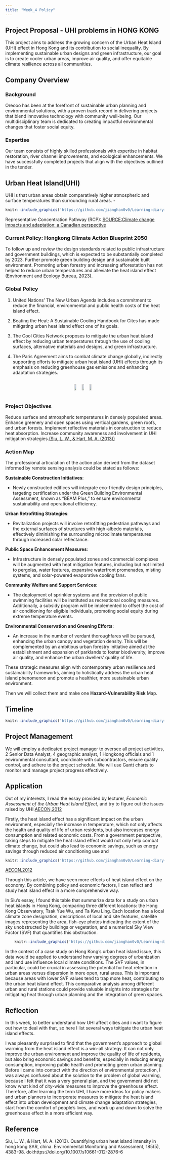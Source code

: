 ```yaml
---
title: "Week_4 Policy"
---
```


## **Project Proposal - UHI problems in HONG KONG**

This project aims to address the growing concern of the Urban Heat Island (UHI) effect in Hong Kong and its contribution to social inequality. By implementing sustainable urban designs and green infrastructure, our goal is to create cooler urban areas, improve air quality, and offer equitable climate resilience across all communities.

## **Company Overview**

### **Background**

Oreooo has been at the forefront of sustainable urban planning and environmental solutions, with a proven track record in delivering projects that blend innovative technology with community well-being. Our multidisciplinary team is dedicated to creating impactful environmental changes that foster social equity.

### **Expertise**

Our team consists of highly skilled professionals with expertise in habitat restoration, river channel improvements, and ecological enhancements. We have successfully completed projects that align with the objectives outlined in the tender.

## Urban Heat Island(UHI)

UHI is that urban areas obtain comparatively higher atmospheric and surface temperatures than surrounding rural areas. -

```r

knitr::include_graphics('https://github.com/jianghan0v0/Learning-diary-han-jiang/raw/main/images/uhi.jpg')
```

Representative Concentration Pathway (RCP): [SOURCE:Climate change impacts and adaptation: a Canadian perspective](https://ostrnrcan-dostrncan.canada.ca/entities/publication/af4fa3fb-e57b-412b-b88f-cec65fbc52e7)

### Current Policy: Hongkong Climate Action Blueprint 2050

To follow up and review the design standards related to public infrastructure and government buildings, which is expected to be substantially completed by 2023. Further promote green building design and sustainable built environment. Promoting urban forestry and increasing afforestation has not helped to reduce urban temperatures and alleviate the heat island effect (Environment and Ecology Bureau, 2023).

### Global Policy

1.  United Nations' The New Urban Agenda includes a commitment to reduce the financial, environmental and public health costs of the heat island effect.

2.  Beating the Heat: A Sustainable Cooling Handbook for Cites has made mitigating urban heat island effect one of its goals.

3.  The Cool Cities Network proposes to mitigate the urban heat island effect by reducing urban temperatures through the use of cooling surfaces, alternative materials and designs, and green infrastructure.

4.  The Paris Agreement aims to combat climate change globally, indirectly supporting efforts to mitigate urban heat island (UHI) effects through its emphasis on reducing greenhouse gas emissions and enhancing adaptation strategies.

::: {style="display: flex; justify-content: space-around; align-items: center;"}
<img src="https://github.com/jianghan0v0/Learning-diary-han-jiang/raw/main/images/Picture%201.jpg" width="29%"/> <img src="https://github.com/jianghan0v0/Learning-diary-han-jiang/raw/main/images/Picture%202.jpg" width="30%"/> <img src="https://github.com/jianghan0v0/Learning-diary-han-jiang/raw/main/images/Picture%203.jpg" width="29%"/>
:::

### Project Objectives

Reduce surface and atmospheric temperatures in densely populated areas. Enhance greenery and open spaces using vertical gardens, green roofs, and urban forests. Implement reflective materials in construction to reduce heat absorption. Increase community awareness and involvement in UHI mitigation strategies.[(Siu, L. W., & Hart, M. A. (2013))](https://www.proquest.com/docview/1322482439?pq-origsite=wos&accountid=14511&sourcetype=Scholarly%20Journals)

### Action Map

The professional articulation of the action plan derived from the dataset informed by remote sensing analysis could be stated as follows:

**Sustainable Construction Initiatives**:

-   Newly constructed edifices will integrate eco-friendly design principles, targeting certification under the Green Building Environmental Assessment, known as "BEAM Plus," to ensure environmental sustainability and operational efficiency.

**Urban Retrofitting Strategies**:

-   Revitalization projects will involve retrofitting pedestrian pathways and the external surfaces of structures with high-albedo materials, effectively diminishing the surrounding microclimate temperatures through increased solar reflectance.

**Public Space Enhancement Measures**:

-   Infrastructure in densely populated zones and commercial complexes will be augmented with heat mitigation features, including but not limited to pergolas, water features, expansive waterfront promenades, misting systems, and solar-powered evaporative cooling fans.

**Community Welfare and Support Services**:

-   The deployment of sprinkler systems and the provision of public swimming facilities will be instituted as recreational cooling measures. Additionally, a subsidy program will be implemented to offset the cost of air conditioning for eligible individuals, promoting social equity during extreme temperature events.

**Environmental Conservation and Greening Efforts**:

-   An increase in the number of verdant thoroughfares will be pursued, enhancing the urban canopy and vegetation density. This will be complemented by an ambitious urban forestry initiative aimed at the establishment and expansion of parklands to foster biodiversity, improve air quality, and enhance the urban dwellers' quality of life.

These strategic measures align with contemporary urban resilience and sustainability frameworks, aiming to holistically address the urban heat island phenomenon and promote a healthier, more sustainable urban environment.

Then we will collect them and make one **Hazard-Vulnerability Risk** Map.

## Timeline

```r

knitr::include_graphics('https://github.com/jianghan0v0/Learning-diary-han-jiang/raw/main/images/gantt-test.jpg')
```

## **Project Management**

We will employ a dedicated project manager to oversee all project activities, 2 Senior Data Analyst, 4 geographic analyst, 1 Hongkong officials and 1 environmental consultant, coordinate with subcontractors, ensure quality control, and adhere to the project schedule. We will use Gantt charts to monitor and manage project progress effectively.

## Application

Out of my interests, I read the essay provided by lecturer, *Economic Assessment of the Urban Heat Island Effect*, and try to figure out the issues raised by UHI.[AECON,2012](https://www.melbourne.vic.gov.au/sitecollectiondocuments/eco-assessment-of-urban-heat-island-effect.pdf)

Firstly, the heat island effect has a significant impact on the urban environment, especially the increase in temperature, which not only affects the health and quality of life of urban residents, but also increases energy consumption and related economic costs. From a government perspective, taking steps to mitigate the heat island effect would not only help combat climate change, but could also lead to economic savings, such as energy savings through reduced air conditioning use and

```r

knitr::include_graphics('https://github.com/jianghan0v0/Learning-diary-han-jiang/raw/main/images/UHI-I.jpg')
```

[AECON,2012](https://www.melbourne.vic.gov.au/sitecollectiondocuments/eco-assessment-of-urban-heat-island-effect.pdf)

Through this article, we have seen more effects of heat island effect on the economy. By combining policy and economic factors, I can reflect and study heat island effect in a more comprehensive way.

In Siu's essay, I found this table that summarize data for a study on urban heat islands in Hong Kong, comparing three different locations: the Hong Kong Observatory, Tsak Yue Wu, and Ta Kwu Ling. Each location has a local climate zone designation, descriptions of local and site features, satellite images representing the area, fish-eye photos indicating the extent of the sky unobstructed by buildings or vegetation, and a numerical Sky View Factor (SVF) that quantifies this obstruction.

```r
    knitr::include_graphics('https://github.com/jianghan0v0/Learning-diary-han-jiang/raw/main/images/week4-1.png')
```

In the context of a case study on Hong Kong's urban heat island issue, this data would be applied to understand how varying degrees of urbanization and land use influence local climate conditions. The SVF values, in particular, could be crucial in assessing the potential for heat retention in urban areas versus dispersion in more open, rural areas. This is important because areas with lower SVF values tend to trap more heat, contributing to the urban heat island effect. This comparative analysis among different urban and rural stations could provide valuable insights into strategies for mitigating heat through urban planning and the integration of green spaces.

## Reflection

In this week, to better understand how UHI affect cities and i want to figure out how to deal with that, so here I list several ways toitigate the urban heat island effects.

I was pleasantly surprised to find that the government's approach to global warming from the heat island effect is a win-all strategy. It can not only improve the urban environment and improve the quality of life of residents, but also bring economic savings and benefits, especially in reducing energy consumption, improving public health and promoting green urban planning. Before I came into contact with the direction of environmental protection, I was always confused about the solution to the problem of global warming, because I felt that it was a very general plan, and the government did not know what kind of city-wide measures to improve the greenhouse effect. Therefore, after learning the term UHI, I have more ideas for policy makers and urban planners to incorporate measures to mitigate the heat island effect into urban development and climate change adaptation strategies, start from the comfort of people's lives, and work up and down to solve the greenhouse effect in a more efficient way.

## Reference
Siu, L. W., & Hart, M. A. (2013). Quantifying urban heat island intensity in hong kong SAR, china. Environmental Monitoring and Assessment, 185(5), 4383-98. doi:https://doi.org/10.1007/s10661-012-2876-6